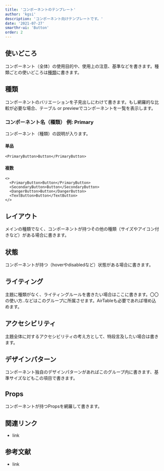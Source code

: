 ```yaml
---
title: 'コンポーネントのテンプレート'
author: 'kgsi'
description: 'コンポーネント向けテンプレートです。'
date: '2021-07-27'
smarthr-ui: 'Button'
order: 2
---
```


## 使いどころ

コンポーネント（全体）の使用目的や、使用上の注意、基準などを書きます。種類ごとの使いどころは[種類](#h2-1)に書きます。

## 種類

コンポーネントのバリエーションを子見出しにわけて書きます。もし網羅的な比較が必要な場合、テーブル or previewでコンポーネントを一覧を表示します。

### コンポーネント名（種類） 例: Primary

コンポーネント（種類）の説明が入ります。

#### 単品

```tsx live=true
<PrimaryButton>Button</PrimaryButton>
```

#### 複数

```tsx live=true
<>
  <PrimaryButton>Button</PrimaryButton>
  <SecondaryButton>Button</SecondaryButton>
  <DangerButton>Button</DangerButton>
  <TextButton>Button</TextButton>
</>
```

## レイアウト

メインの種類でなく、コンポーネントが持つその他の種類（サイズやアイコン付きなど）がある場合に書きます。

## 状態

コンポーネントが持つ（hoverやdisabledなど）状態がある場合に書きます。

## ライティング

主題に種類がなく、ライティングルールを書きたい場合はここに書きます。〇〇の使い方..などはこのグループに所属させます。AirTableも必要であれば埋め込めます。

## アクセシビリティ

主題全体に対するアクセシビリティの考え方として、特段言及したい場合は書きます。

## デザインパターン

コンポーネント独自のデザインパターンがあればこのグループ内に書きます、基準サイズなどもこの項目で書きます。

## Props

コンポーネントが持つPropsを網羅して書きます。

<ComponentPropsTable name="PrimaryButton" />

## 関連リンク

- link

## 参考文献

- link
